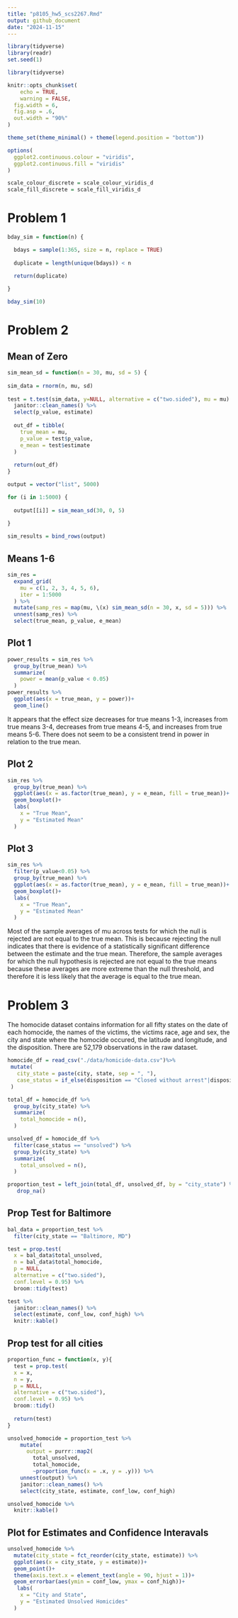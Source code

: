 ```yaml
---
title: "p8105_hw5_scs2267.Rmd"
output: github_document
date: "2024-11-15"
---
```


```r
library(tidyverse)
library(readr)
set.seed(1)
```

```r
library(tidyverse)

knitr::opts_chunk$set(
	echo = TRUE,
	warning = FALSE,
  fig.width = 6,
  fig.asp = .6,
  out.width = "90%"
)

theme_set(theme_minimal() + theme(legend.position = "bottom"))

options(
  ggplot2.continuous.colour = "viridis",
  ggplot2.continuous.fill = "viridis"
)

scale_colour_discrete = scale_colour_viridis_d
scale_fill_discrete = scale_fill_viridis_d
```

# Problem 1


```r
bday_sim = function(n) {

  bdays = sample(1:365, size = n, replace = TRUE)
  
  duplicate = length(unique(bdays)) < n

  return(duplicate)
  
}

bday_sim(10)
```

# Problem 2

## Mean of Zero


```r
sim_mean_sd = function(n = 30, mu, sd = 5) {
  
sim_data = rnorm(n, mu, sd)
  
test = t.test(sim_data, y=NULL, alternative = c("two.sided"), mu = mu) %>% broom::tidy() %>% 
  janitor::clean_names() %>% 
  select(p_value, estimate)
  
  out_df = tibble(
    true_mean = mu,
    p_value = test$p_value,
    e_mean = test$estimate
  )
  
  return(out_df)
}
```

```r
output = vector("list", 5000)

for (i in 1:5000) {
  
  output[[i]] = sim_mean_sd(30, 0, 5)
  
}

sim_results = bind_rows(output)
```

## Means 1-6

```r
sim_res = 
  expand_grid(
    mu = c(1, 2, 3, 4, 5, 6),
    iter = 1:5000
  ) %>%  
  mutate(samp_res = map(mu, \(x) sim_mean_sd(n = 30, x, sd = 5))) %>%  
  unnest(samp_res) %>% 
  select(true_mean, p_value, e_mean)
```

## Plot 1

```r
power_results = sim_res %>%
  group_by(true_mean) %>% 
  summarize(
    power = mean(p_value < 0.05)
  )
power_results %>% 
  ggplot(aes(x = true_mean, y = power))+
  geom_line()
```
It appears that the effect size decreases for true means 1-3, increases from true means 3-4, decreases from true means 4-5, and increases from true means 5-6. There does not seem to be a consistent trend in power in relation to the true mean. 

## Plot 2
```r
sim_res %>% 
  group_by(true_mean) %>% 
  ggplot(aes(x = as.factor(true_mean), y = e_mean, fill = true_mean))+
  geom_boxplot()+
  labs(
    x = "True Mean",
    y = "Estimated Mean"
  )
```

## Plot 3
```r
sim_res %>% 
  filter(p_value<0.05) %>% 
  group_by(true_mean) %>% 
  ggplot(aes(x = as.factor(true_mean), y = e_mean, fill = true_mean))+
  geom_boxplot()+
  labs(
    x = "True Mean",
    y = "Estimated Mean"
  )
```

Most of the sample averages of mu across tests for which the null is rejected are not equal to the true mean. This is because rejecting the null indicates that there is evidence of a statistically significant difference between the estimate and the true mean. Therefore, the sample averages for which the null hypothesis is rejected are not equal to the true means because these averages are more extreme than the null threshold, and therefore it is less likely that the average is equal to the true mean.

# Problem 3

The homocide dataset contains information for all fifty states on the date of each homocide, the names of the victims, the victims race, age and sex, the city and state where the homocide occured, the latitude and longitude, and the disposition. There are 52,179 observations in the raw dataset. 

```r
homocide_df = read_csv("./data/homicide-data.csv")%>% 
 mutate(
   city_state = paste(city, state, sep = ", "),
   case_status = if_else(disposition == "Closed without arrest"|disposition == "Open/No arrest", "unsolved", "solved")
 ) 

total_df = homocide_df %>% 
  group_by(city_state) %>% 
  summarize(
    total_homocide = n(),
  )

unsolved_df = homocide_df %>%
  filter(case_status == "unsolved") %>% 
  group_by(city_state) %>% 
  summarize(
    total_unsolved = n(),
  )

proportion_test = left_join(total_df, unsolved_df, by = "city_state") %>% 
   drop_na()

```



## Prop Test for Baltimore
```r
bal_data = proportion_test %>% 
  filter(city_state == "Baltimore, MD")

test = prop.test(
  x = bal_data$total_unsolved, 
  n = bal_data$total_homocide, 
  p = NULL, 
  alternative = c("two.sided"), 
  conf.level = 0.95) %>% 
  broom::tidy(test)

test %>% 
  janitor::clean_names() %>% 
  select(estimate, conf_low, conf_high) %>% 
  knitr::kable()
```

## Prop test for all cities

```r
proportion_func = function(x, y){
  test = prop.test(
  x = x, 
  n = y, 
  p = NULL, 
  alternative = c("two.sided"), 
  conf.level = 0.95) %>% 
  broom::tidy()
  
  return(test)
}

unsolved_homocide = proportion_test %>% 
    mutate(
      output = purrr::map2(
        total_unsolved,
        total_homocide,
        ~proportion_func(x = .x, y = .y))) %>% 
    unnest(output) %>% 
    janitor::clean_names() %>% 
    select(city_state, estimate, conf_low, conf_high)

unsolved_homocide %>% 
  knitr::kable()
```

## Plot for Estimates and Confidence Interavals

```r
unsolved_homocide %>% 
  mutate(city_state = fct_reorder(city_state, estimate)) %>% 
  ggplot(aes(x = city_state, y = estimate))+
  geom_point()+
  theme(axis.text.x = element_text(angle = 90, hjust = 1))+
  geom_errorbar(aes(ymin = conf_low, ymax = conf_high))+
   labs(
    x = "City and State",
    y = "Estimated Unsolved Homicides"
  )

```

